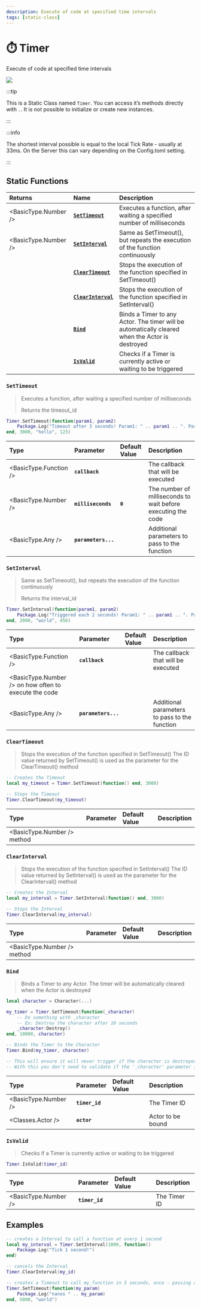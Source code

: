 ```yaml
---
description: Execute of code at specified time intervals
tags: [static-class]
---
```


# ⏱️ Timer

Execute of code at specified time intervals


![](/img/docs/stopwatch.png)

:::tip

This is a Static Class named `Timer`. You can access it’s methods directly with `.`. It is not possible to initialize or create new instances.

:::

:::info

The shortest interval possible is equal to the local Tick Rate - usually at 33ms. On the Server this can vary depending on the Config.toml setting.

:::

## Static Functions

| Returns | Name | Description |
| :--- | :--- | :--- |
| <BasicType.Number /> | [**`SetTimeout`**](timer#settimeout) | Executes a function, after waiting a specified number of milliseconds |
| <BasicType.Number /> | [**`SetInterval`**](timer#setinterval) | Same as SetTimeout(), but repeats the execution of the function continuously |
|  | [**`ClearTimeout`**](timer#cleartimeout) | Stops the execution of the function specified in SetTimeout() |
|  | [**`ClearInterval`**](timer#clearinterval) | Stops the execution of the function specified in SetInterval() |
|  | [**`Bind`**](timer#bind) | Binds a Timer to any Actor. The timer will be automatically cleared when the Actor is destroyed |
|  | [**`IsValid`**](timer#isvalid) | Checks if a Timer is currently active or waiting to be triggered |


### `SetTimeout`

> Executes a function, after waiting a specified number of milliseconds
>
> Returns the timeout_id


```lua
Timer.SetTimeout(function(param1, param2)
    Package.Log("Timeout after 3 seconds! Param1: " .. param1 .. ". Param2: " .. param2)
end, 3000, "hello", 123)
```

| Type | Parameter | Default Value | Description |
| :--- | :--- | :--- | :--- |
| <BasicType.Function /> | **`callback`** |  | The callback that will be executed |
| <BasicType.Number /> | **`milliseconds`** | **`0`** | The number of milliseconds to wait before executing the code |
| <BasicType.Any /> | **`parameters...`** |  | Additional parameters to pass to the function |


### `SetInterval`

> Same as SetTimeout(), but repeats the execution of the function continuously
>
> Returns the interval_id


```lua
Timer.SetInterval(function(param1, param2)
    Package.Log("Triggered each 2 seconds! Param1: " .. param1 .. ". Param2: " .. param2)
end, 2000, "world", 456)
```

| Type | Parameter | Default Value | Description |
| :--- | :--- | :--- | :--- |
| <BasicType.Function /> | **`callback`** |  | The callback that will be executed |
| <BasicType.Number /> on how often to execute the code |
| <BasicType.Any /> | **`parameters...`** |  | Additional parameters to pass to the function |


### `ClearTimeout`

> Stops the execution of the function specified in SetTimeout() The ID value returned by SetTimeout() is used as the parameter for the ClearTimeout() method


```lua
-- Creates the Timeout
local my_timeout = Timer.SetTimeout(function() end, 3000)

-- Stops the Timeout
Timer.ClearTimeout(my_timeout)
```

| Type | Parameter | Default Value | Description |
| :--- | :--- | :--- | :--- |
| <BasicType.Number /> method |


### `ClearInterval`

> Stops the execution of the function specified in SetInterval() The ID value returned by SetInterval() is used as the parameter for the ClearInterval() method


```lua
-- Creates the Interval
local my_interval = Timer.SetInterval(function() end, 3000)

-- Stops the Interval
Timer.ClearInterval(my_interval)
```

| Type | Parameter | Default Value | Description |
| :--- | :--- | :--- | :--- |
| <BasicType.Number /> method |


### `Bind`

> Binds a Timer to any Actor. The timer will be automatically cleared when the Actor is destroyed

```lua
local character = Character(...)

my_timer = Timer.SetTimeout(function(_character)
    -- Do something with _character
    -- Ex: Destroy the character after 10 seconds
    _character:Destroy()
end, 10000, character)

-- Binds the Timer to the Character
Timer.Bind(my_timer, character)

-- This will ensure it will never trigger if the character is destroyed before it
-- With this you don't need to validate if the '_character' parameter is valid
```

| Type | Parameter | Default Value | Description |
| :--- | :--- | :--- | :--- |
| <BasicType.Number /> | **`timer_id`** |  | The Timer ID |
| <Classes.Actor /> | **`actor`** |  | Actor to be bound |


### `IsValid`

> Checks if a Timer is currently active or waiting to be triggered

```lua
Timer.IsValid(timer_id)
```

| Type | Parameter | Default Value | Description |
| :--- | :--- | :--- | :--- |
| <BasicType.Number /> | **`timer_id`** |  | The Timer ID |


## Examples

```lua
-- creates a Interval to call a function at every 1 second
local my_interval = Timer.SetInterval(1000, function()
    Package.Log("Tick 1 second!")
end)

-- cancels the Interval
Timer.ClearInterval(my_id)

-- creates a Timeout to call my_function in 5 seconds, once - passing a parameter
Timer.SetTimeout(function(my_param)
    Package.Log("nanos " .. my_param)
end, 5000, "world")
```

